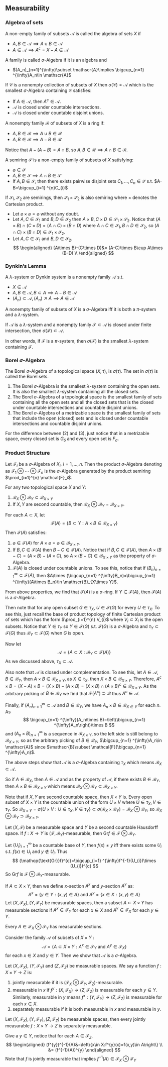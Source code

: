 ## Measurability

### Algebra of sets

 
::: {.definition  name="algebra"}

A non-empty family of subsets $\mathscr{A}$ is called the algebra of sets $X$ if 

-   $A,B\in \mathscr{A}\implies A\cup B\in \mathscr{A}$
-   $A\in \mathscr{A}\implies A^{c}=X-A\in \mathscr{A}$

:::

::: {.definition  name="$\sigma$-Algebra"}

A family is called $\sigma$-Algebra if it is an algebra and

-   $(A_n)_{n=1}^{\infty}\subset \mathscr{A}\implies \bigcup_{n=1} ^{\infty}A_n\in \mathscr{A}$

:::

::: {.theorem  name=""}

If  $\mathscr{C}$ is a nonempty collection of subsets of $X$ then $\sigma(\mathscr{C})=\mathscr{A}$ which is the smallest $\sigma$-Algebra containing $\mathscr{C}$ satisfies:

-   If $A\in \mathscr{A}$, then $A^{c}\in \mathscr{A}$.
-   $\mathscr{A}$ is closed under countable intersections.
-   $\mathscr{A}$ is closed under countable disjoint unions.

:::

::: {.definition  name="ring"}

A nonempty family $\mathscr{R}$ of subsets of $X$ is a ring if:

-   $A,B\in \mathscr{R}\implies A\cup B\in \mathscr{R}$ 
-   $A,B\in \mathscr{R}\implies A-B\in \mathscr{R}$

Notice that $A-(A-B)=A\cap B$, so $A,B\in \mathscr{R}\implies A\cap B\in \mathscr{R}$.

:::

::: {.definition  name="semiring"}

A semiring  $\mathscr{S}$ is a non-empty family of subsets of $X$ satisfying:

-   $\varnothing\in \mathscr{S}$ 
-   $A,B\in \mathscr{S}\implies A\cap B\in \mathscr{S}$ 
-   If $A,B\in \mathscr{S}$, then there exists pairwise disjoint sets $C_1,\ldots,C_n\in \mathscr{S}$ s.t. $A-B=\bigcup_{i=1} ^{n}C_{i}$

:::

::: {.theorem  name=""}

If $\mathscr{S_1,S_2}$ are semirings, then $\mathscr{S_1\times S_2}$ is also semiring where $\times$ denotes the Cartesian product.

:::

::: {.proof}

-   Let  $\varnothing\times \varnothing=\varnothing$ without any doubt.
-   Let $A,C\in \mathscr{S_1}$ and $B,D\in \mathscr{S_2}$ then $A\times B,C\times D\in \mathscr{S_1\times S_2}$. Notice that $(A\times B)\cap (C\times D)=(A\cap C)\times (B\cap D)$ where $A\cap C\in \mathscr{S_1},B\cap D\in \mathscr{S_2}$, so $(A\cap C)\times (B\cap D)\in \mathscr{S_1\times S_2}$.
-
    Let $A,C\in \mathscr{S_1}$ and $B,D\in \mathscr{S_2}$.  
    $$ 
    \begin{aligned}
        (A\times B)-(C\times D)&= (A-C)\times B\cup A\times (B-D) \\
    \end{aligned}
    $$

:::

### Dynkin's Lemma


::: {.definition  name="$\lambda$-system"}

A $\lambda$-system or Dynkin system is a nonempty family $\mathscr{A}$ s.t. 

-   $X\in \mathscr{A}$ 
-   $A,B\in \mathscr{A},B\subset A\implies A-B\in \mathscr{A}$ 
-   $(A_n)\subset \mathscr{A},(A_n)\nearrow A\implies A\in \mathscr{A}$

:::

::: {.theorem  name=""}

A nonempty family of subsets of $X$ is a  $\sigma$-Algebra iff it is both a $\pi$-system and a $\lambda$-system.

:::

::: {.theorem  name="Dynkin's Lemma"}

If $\mathscr{A}$ is a $\lambda$-system and a nonempty family $\mathscr{F\subset A}$ is closed under finite intersection, then $\sigma(\mathscr{F})\subset \mathscr{A}$.

In other words, if $\mathscr{F}$ is a $\pi$-system, then $\sigma(\mathscr{F})$ is the smallest $\lambda$-system containing $\mathscr{F}$.

:::

### Borel $\sigma$-Algebra

::: {.definition  name="borel set"}

The Borel $\sigma$-Algebra of a topological space $(X,\tau_{})$, is $\sigma(\tau)$. The set in $\sigma(\tau)$ is called the Borel sets.

:::

::: {.corollary  name=""}

1.  The Borel $\sigma$-Algebra is the smallest $\lambda$-system containing the open sets. It is also the smallest $\lambda$-system containing all the closed sets.
2.  The Borel $\sigma$-Algebra of a topological space is the smallest family of sets containing all the open sets and all the closed sets that is the closed under countable intersections and countable disjoint unions.
3.  The Borel $\sigma$-Algebra of a metrizable space is the smallest family of sets that include the open (closed) sets and is closed under countable intersections and countable disjoint unions.

:::

::: {.remark  name=""}

For the difference between $(2)$ and $(3)$, just notice that in a metrizable space, every closed set is $G_\delta$ and every open set is $F_\sigma$.

:::

### Product Structure


::: {.definition  name="product $\sigma$-Algebra"}

Let $\mathcal{F}_i$ be a $\sigma$-Algebra of $X_{i}$, $i=1,\ldots,n$. Then the product $\sigma$-Algebra denoting as $\mathcal{F}_1\otimes \cdots\otimes \mathcal{F}_n$ is the $\sigma$-Algebra generated by the product semiring $\prod_{i=1}^{n} \mathcal{F}_i$.

:::

::: {.theorem  name=""}

For any two topological space $X$ and $Y$:

1.  $\mathscr{B}_X\otimes \mathscr{B}_Y\subset \mathscr{B}_{X\times Y}$ 
2.  If $X,Y$ are second countable, then $\mathscr{B}_X\otimes \mathscr{B}_Y=\mathscr{B}_{X\times Y}$.

:::

::: {.proof}

For each $A\subset X$, let
$$ 
\mathcal{F}(A)=\left\{B\subset Y:A\times B\in \mathscr{B}_{X\times Y}\right\}
$$
Then $\mathcal{F}(A)$ satisfies:

1.  $\varnothing\in \mathcal{F}(A)$ for $A\times \varnothing=\varnothing\in \mathscr{B}_{X\times Y}$.
2.  If $B,C\in \mathcal{F}(A)$ then $B-C\in \mathcal{F}(A)$. Notice that if $B,C\in \mathcal{F}(A)$, then $A\times (B-C)=(A\times B)-(A\times C)$, so $A\times (B-C)\in \mathscr{B}_{X\times Y}$ as the property of $\sigma$-Algebra.
3.  $\mathcal{F}(A)$ is closed under countable unions. To see this, notice that if $(B_n)_{n=1}^{\infty}\subset \mathcal{F}(A)$, then $A\times (\bigcup_{n=1} ^{\infty}B_n)=\bigcup_{n=1} ^{\infty}(A\times B_n)\in \mathscr{B}_{X\times Y}$.

From above properties, we find that $\mathcal{F}(A)$ is a $\sigma$-ring. If $Y\in \mathcal{F}(A)$, then $\mathcal{F}(A)$ is a $\sigma$-Algebra.

Then note that for any open subset $G\in \tau_X$, $U\in \mathcal{F}(G)$ for every $U\in \tau_X$. To see this, just recall the base of product topology of finite Cartesian product of sets which has the form $\prod_{i=1}^{n} V_{i}$ where $V_{i}\subset X_{i}$ is the open subsets. Notice that $Y\in \tau_Y$ so $Y\in \mathcal{F}(G)$ s.t. $\mathcal{F}(G)$ is a $\sigma$-Algebra and $\tau_Y\subset \mathcal{F}(G)$ thus $\mathscr{B}_Y\subset \mathcal{F}(G)$ when $G$ is open.

Now let 
$$ 
\mathscr{A}=\left\{A\subset X:\mathscr{B}_Y\subset \mathcal{F}(A)\right\}
$$
As we discussed above, $\tau_X\subset \mathscr{A}$.

Also note that $\mathscr{A}$ is closed under complementation. To see this, let $A\in \mathscr{A},B\in \mathscr{B}_Y$, then $A\times B\in \mathscr{B}_{X\times Y}$, as $X\in \tau_X$, then $X\times B\in \mathscr{B}_{X\times Y}$. Therefore, $A^{c}\times B=(X-A)\times B=(X\times B)-(A\times B)=(X\times B)\cap (A\times B)^{c}\in \mathscr{B}_{X\times Y}$. As the arbitrary picking of $B\in \mathscr{B}_Y$ we find that $\mathcal{F}(A^{c})\supset \mathscr{B}$ thus $A^{c}\in \mathscr{A}$.

Finally, if $(A_n)_{n=1}^{\infty}\subset \mathscr{A}$ and $B\in \mathscr{B}_Y$, we have $A_n\times B\in \mathscr{B}_{X\in Y}$ for each $n$. As
$$ 
\bigcup_{n=1} ^{\infty}(A_n\times B)=\left(\bigcup_{n=1} ^{\infty}A_n\right)\times B
$$
and $(A_n\times B)_{n=1}^{\infty}$ is a sequence in $\mathscr{B}_{X\times Y}$, so the left side is still belong to $\mathscr{B}_{X\times Y}$, so as the arbitrary picking of $B\in \mathscr{B}_Y$, $\bigcup_{n=1} ^{\infty}A_n\in \mathscr{A}$ since $\mathscr{B}\subset \mathcal{F}(\bigcup_{n=1} ^{\infty}A_n)$.

The above steps show that $\mathscr{A}$ is a $\sigma$-Algebra containing $\tau_X$ which means $\mathscr{B}_X\subset \mathscr{A}$.

So if $A\in \mathscr{B}_X$, then $A\in \mathscr{A}$ and as the property of $\mathscr{A}$, if there exists $B\in \mathscr{B}_Y$, then $A\times B\in \mathscr{B}_{X\times Y}$ which means $\mathscr{B}_X\otimes \mathscr{B}_Y\subset \mathscr{B}_{X\times Y}$.

Note that if $X,Y$ are second countable space, then $X\times Y$ is. Every open subset of $X\times Y$ is the countable union of the form $U\times V$ where $U\in \tau_X,V\in \tau_Y$. So $\mathscr{B}_{X\times Y}=\sigma\left\{U\times V:U\in \tau_X,V\in \tau_Y\right\}\subset \sigma(\mathscr{B}_X\times \mathscr{B}_Y)=\mathscr{B}_X\otimes \mathscr{B}_Y$, so $\mathscr{B}_X\otimes \mathscr{B}_Y\supset \mathscr{B}_{X\times Y}$.

:::

::: {.theorem  name=""}

Let $(X,\mathcal{F})$ be a measurable space and $Y$ be a second countable Hausdorff space. If $f:X\to Y$ is $(\mathcal{F},\mathscr{B}_Y)$-measurable, then $\mathop{\text{Gr}}f\in \mathcal{F}\otimes \mathscr{B}_Y$.

:::

::: {.proof}

Let $\left\{U_{i}\right\}_{i=1}^{\infty}$ be a countable base of $Y$, then $f(x)\neq y$ iff there exists some $U_{i}$ s.t. $f(x)\in U_{i}$ and $y\notin U_{i}$. Thus
$$ 
(\mathop{\text{Gr}}f)^{c}=\bigcup_{i=1} ^{\infty}f^{-1}(U_{i})\times (U_{i})^{c}
$$
So $\mathop{\text{Gr}}f$ is $\mathcal{F}\otimes \mathscr{B}_Y$-measurable.

:::

::: {.definition  name="measurable section"}

If $A\subset X\times Y$, then we define $x$-section $A^{x}$ and $y$-section $A^{y}$ as:
$$ 
A^{x}=\left\{y\in Y:(x,y)\in A\right\}\mathop{\text{ and }}A^{y}=\left\{x\in X:(x,y)\in A\right\}
$$
Let $(X,\mathcal{F}_X),(Y,\mathcal{F}_Y)$ be measurable spaces, then a subset $A\subset X\times Y$ has measurable sections if $A^{x}\in \mathcal{F}_Y$ for each $x\in X$ and $A^{y}\in \mathcal{F}_X$ for each $y\in Y$.

:::

::: {.proposition  name=""}

Every $A\in \mathcal{F}_X\otimes \mathcal{F}_Y$ has measurable sections.

:::

::: {.proof}

Consider the family $\mathscr{A}$ of subsets of $X\times Y$ :
$$ 
\mathscr{A}=\left\{A\subset X\times Y:A^{x}\in \mathcal{F}_Y \mathop{\text{ and }}A^{y}\in \mathcal{F}_X\right\}
$$
for each $x\in X$ and $y\in Y$. Then we show that $\mathscr{A}$ is a $\sigma$-Algebra.

:::

::: {.definition  name=""}

Let $(X,\mathcal{F}_X)$, $(Y,\mathcal{F}_Y)$ and $(Z,\mathcal{F}_Z)$ be measurable spaces. We say a function $f:X\times Y\to Z$ is:

1.  jointly measurable if it is $(\mathcal{F}_X\otimes \mathcal{F}_Y,\mathcal{F}_Z)$-measurable.
2.  measurable in $x$ if $f^{y}:(X,\mathcal{F}_X)\to (Z,\mathcal{F}_Z)$ is measurable for each $y\in Y$. Similarly, measurable in $y$ means $f^{x}:(Y,\mathcal{F}_Y)\to (Z,\mathcal{F}_Z)$ is measurable for each $x\in X$.
3.  separately measurable if it is both measurable in $x$ and measurable in  $y$.

:::

::: {.theorem  name=""}

Let $(X,\mathcal{F}_X),(Y,\mathcal{F}_Y),(Z,\mathcal{F}_Z)$ be measurable spaces, then every jointly measurable $f:X\times Y\to Z$ is separately measurable.

:::

::: {.proof}

Give a $y\in Y$, notice that for each $A\in \mathcal{F}_Z$,
$$ 
\begin{aligned}
    (f^{y})^{-1}(A)&=\left\{x\in X:f^{y}(x)=f(x,y)\in A\right\} \\
    &= (f^{-1}(A))^{y} 
\end{aligned}
$$
Note that $f$ is jointly measurable that implies $f^{-1}(A)\in \mathcal{F}_X\otimes \mathcal{F}_Y$

:::





















